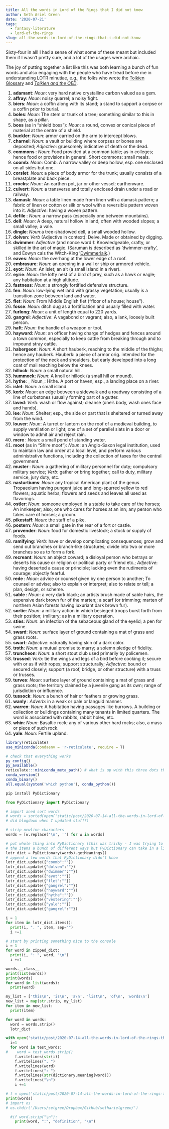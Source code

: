 ```yaml
---
title: All the words in Lord of the Rings that I did not know
author: Seth Ariel Green
date: '2020-07-21'
tags:
  - fantasy-literature
  - lord-of-the-rings
slug: all-the-words-in-lord-of-the-rings-that-i-did-not-know
---
```


Sixty-four in all! I had a sense of what some of these meant but included them if I wasn't pretty sure, and a lot of the usages were archaic.

The joy of putting together a list like this was both learning a bunch of fun words and also engaging with the people who have tread before me in understanding LOTR minutiae, e.g., the folks who wrote the [Tolkien Glossary](http://www.tolkienenglishglossary.com/Lord_of__The_Rings/Lord_of_the_Rings_T_-_Z/lord_of_the_rings_t_-_z.html) and _[Tolkien and the OED](https://www.oed.com/applib/newsitem/30/tolkien-and-the-oed)_.

1. **adamant**: _Noun_: very hard native crystalline carbon valued as a gem.
2. **affray**: _Noun_: noisy quarrel; a noisy fight.
3. **biers**: _Noun_: a coffin along with its stand; a stand to support a corpse or a coffin prior to burial.
4. **boles**: _Noun_: The stem or trunk of a tree; something similar to this in shape, as a pillar.
5. **boss ** (as in "shield boss"): _Noun_: a round, convex or conical piece of material at the centre of a shield.
6. **buckler**: _Noun_: armor carried on the arm to intercept blows.
7. **charnel**: _Noun_: a vault or building where corpses or bones are deposited; _Adjective_: gruesomely indicative of death or the dead.
8. **commons **: _Noun_: Food provided at a common table; as in colleges; hence food or provisions in general. Short commons: small meals.
9. **coomb**: _Noun_: Comb. A narrow valley or deep hollow, esp. one enclosed on all sides but one.
10. **corslet**: _Noun_: a piece of body armor for the trunk; usually consists of a breastplate and back piece.
11. **crocks**: _Noun_: An earthen pot, jar or other vessel; earthenware.
12. **culvert**: _Noun_: a transverse and totally enclosed drain under a road or railway.
13. **damask**: _Noun_: a table linen made from linen with a damask pattern; a fabric of linen or cotton or silk or wool with a reversible pattern woven into it. _Adjective_: having a woven pattern.
14. **defile **: _Noun_: a narrow pass (especially one between mountains).
15. **dell**: _Noun_: A deep, natural hollow in land, often with wooded slopes; a small valley; a vale.
16. **dingle**: _Noun_:a tree-shadowed dell, a small wooded hollow.
17. **dolven**: _Verb_ (Adjective in context): Delve. Made or obtained by digging.
18. **dwimmer**: _Adjective_ (and nonce word!): Knowledgeable, crafty, or skilled in the art of magic. (Saruman is described as 'dwimmer-crafty', and Éowyn cals the Witch-King '[Dwimmerlaik](http://tolkiengateway.net/wiki/Dwimmerlaik).)
19. **eaves**: _Noun_: the overhang at the lower edge of a roof.
20. **embrasure**: _Noun_: an opening in a wall or ship or armored vehicle.
21. **eyot**: _Noun_: An islet; an ait (a small island in a river).
22. **eyrie**: _Noun_: the lofty nest of a bird of prey, such as a hawk or eagle; any habitation at a high altitude.
23. **fastness**: _Noun_: a strongly fortified defensive structure.
24. **fen**: _Noun_: low-lying wet land with grassy vegetation; usually is a transition zone between land and water.
25. **flet**: _Noun_: From Middle English flet (“floor of a house; house”).
26. **fosse**: _Noun_: ditch dug as a fortification and usually filled with water.
27. **furlong**: _Noun_: a unit of length equal to 220 yards.
28. **gangrel**: _Adjective_: A vagabond or vagrant; also, a lank, loosely built person.
29. **haft**: _Noun_: the handle of a weapon or tool.
30. **hayward**: _Noun_: an officer having charge of hedges and fences around a town common, especially to keep cattle from breaking through and to impound stray cattle.
31. **habergeon**: _Noun_:  A short hauberk, reaching to the middle of the thighs; hence any hauberk. Hauberk: a piece of armor orig. intended for the protection of the neck and shoulders, but early developed into a long coat of mail reaching below the knees.
32. **hillock**: _Noun_: a small natural hill.
33. **hummock**: _Noun_: A knoll or hillock (a small hill or mound).
34. **hythe**: _ Noun_: Hithe. A port or haven; esp., a landing place on a river.
35. **islet**: _Noun_: a small island.
36. **kerb**: _Noun_: an edge between a sidewalk and a roadway consisting of a line of curbstones (usually forming part of a gutter.
37. **laved**: _Verb_: wash or flow against; cleanse (one's body, wash ones face and hands).
38. **lee**: _Noun_: Shelter; esp., the side or part that is sheltered or turned away from the wind.
39. **louver**: _Noun_: A turret or lantern on the roof of a medieval building, to supply ventilation or light; one of a set of parallel slats in a door or window to admit air and reject rain.
40. **mere **: _Noun_: a small pond of standing water.
41. **moot** (as in "Shire moot"): _Noun_: an Anglo-Saxon legal institution, used to maintain law and order at a local level, and perform various administrative functions, including the collection of taxes for the central government.
42. **muster **: _Noun_: a gathering of military personnel for duty; compulsory military service; _Verb_: gather or bring together; call to duty, military service, jury duty, etc.
43. **nasturtiums**: _Noun_: any tropical American plant of the genus Tropaeolum having pungent juice and long-spurred yellow to red flowers; aquatic herbs; flowers and seeds and leaves all used as flavorings.
44. **ostler**: _Noun_: someone employed in a stable to take care of the horses; An innkeeper; also; one who cares for horses at an inn; any person who takes care of horses; a groom.
45. **pikestaff**: _Noun_: the staff of a pike.
46. **postern**: _Noun_: a small gate in the rear of a fort or castle.
47. **provender**: _Noun_: food for domestic livestock; a stock or supply of foods.
48. **ramifying**: _Verb_: have or develop complicating consequences; grow and send out branches or branch-like structures; divide into two or more branches so as to form a fork.
49. **recreant**: _Noun_: an abject coward; a disloyal person who betrays or deserts his cause or religion or political party or friend etc.; _Adjective_: having deserted a cause or principle; lacking even the rudiments of courage; abjectly fearful.
50. **rede **: _Noun_: advice or counsel given by one person to another; To counsel or advise; also to explain or interpret; also to relate or tell; a plan, design, or scheme.
51. **sable **: _Noun_:  a very dark black; an artists brush made of sable hairs, the expensive dark brown fur of the marten;; a scarf (or trimming; marten of northern Asian forests having luxuriant dark brown fur).
52. **sortie**: _Noun_: a military action in which besieged troops burst forth from their position; (military; as in a military operation.
53. **sties**: _Noun_: an infection of the sebaceous gland of the eyelid; a pen for swine.
54. **sward**: _Noun_: surface layer of ground containing a mat of grass and grass roots.
55. **swart**: _Adjective_: naturally having skin of a dark color.
56. **troth**: _Noun_: a mutual promise to marry; a solemn pledge of fidelity.
57. **truncheon**: _Noun_: a short stout club used primarily by policemen.
58. **trussed**: _Verb_: tie the wings and legs of a bird before cooking it; secure with or as if with ropes; support structurally; _Adjective_: bound or secured closely; support (a roof, bridge, or other structure) with a truss or trusses.
59. **turves**: _Noun_: surface layer of ground containing a mat of grass and grass roots; the territory claimed by a juvenile gang as its own; range of jurisdiction or influence.
60. **tussock**: _Noun_: a bunch of hair or feathers or growing grass.
61. **wanly **: _Adverb_: in a weak or pale or languid manner.
62. **warren**: _Noun_: A habitation having passages like burrows. A building or collection or buildings containing many tenants in limited quarters. The word is associated with rabbits, rabbit holes, etc.
63. **whin**: _Noun_: Basaltic rock; any of various other hard rocks; also, a mass or piece of such rock.
64. **yale**: _Noun_: Fertile upland.



```r
library(reticulate)
use_miniconda(condaenv = 'r-reticulate', require = T)

# check that everything works
py_config()
py_available()
reticulate:::miniconda_meta_path() # what is up with this three dots thing?
conda_version()
conda_binary()
all.equal(system('which python'), conda_python()) 
```


```bash
pip install PyDictionary
```

 
```python
from PyDictionary import PyDictionary

# import aned sort words
# words = sorted(open('static/post/2020-07-14-all-the-words-in-lord-of-the-rings-that-i-did-not-know_files/lotr-words')) # this doesn't exist anymore (did I delete it or 
# did blogdown when I updated stuff?)

# strip newline characters
words = [w.replace('\n', '') for w in words]

# put whole thing into PyDictionary (this was tricky - I was trying to loop over
# the items a bunch of different ways but PyDictionary can take in a list input)
lotr_dict = PyDictionary(words).getMeanings()
# append a few words that PyDictionary didn't know
lotr_dict.update({"coomb":""})
lotr_dict.update({"dolven":""})
lotr_dict.update({"dwimmer":""})
lotr_dict.update({"eyot":""})
lotr_dict.update({"flet":""})
lotr_dict.update({"gangrel":""})
lotr_dict.update({"hayward":""})
lotr_dict.update({"hythe":""})
lotr_dict.update({"vestering":""})
lotr_dict.update({"yale":""})
lotr_dict.update({"gangrel":""})

i = 1
for item in lotr_dict.items():
  print(i, ". ", item, sep="")
  i +=1

# start by printing something nice to the console
i = 1
for word in zipped_dict:
  print(i, ": ", word, "\n")
  i +=1

```



```python
words.__class__
print(list(words))
print(words) 
for word in list(words):
  print(word)

my_list = ['this\n', 'is\n', 'a\n', 'list\n', 'of\n', 'words\n']
new_list = map(str.strip, my_list)
for item in new_list:
  print(item)

for word in words:
  word = words.strip()
  lotr_dict

with open('static/post/2020-07-14-all-the-words-in-lord-of-the-rings-that-i-did-not-know_files/lotr-words-defined.txt','w+') as f:
  i=1
  for word in test_words:
#    word = test_words.strip()
    f.writelines(str(i))
    f.writelines(". ")
    f.writelines(word)
    f.writelines(": ")
    f.writelines(str(dictionary.meaning(word)))
    f.writelines("\n")
    i +=1

# f = open('static/post/2020-07-14-all-the-words-in-lord-of-the-rings-that-i-did-not-know_files/lotr-words-sorted', "a")
print(words)
# import os
# os.chdir('/Users/setgree/Dropbox/GitHub/setharielgreen/')

  #if word.strip("\n"):
    print(word, ":", "definition", "\n")
```